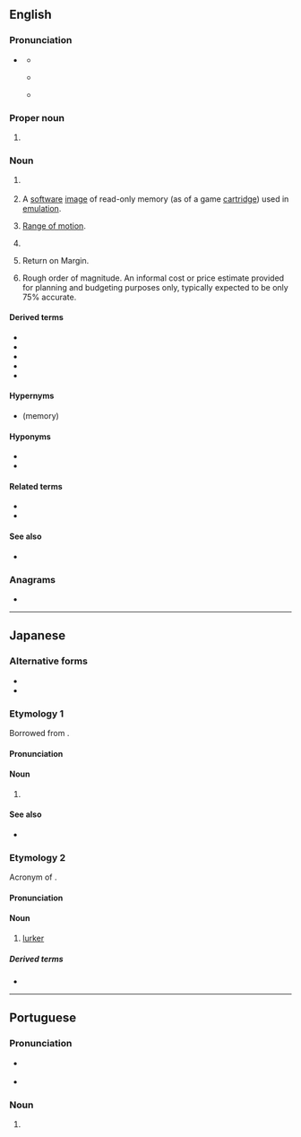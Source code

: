 {{also|rom|Rom|Róm|rơm|rom.|Rom.}}
==English==
{{wikipedia}}

===Pronunciation===

* {{sense|electronics|computing|video games}} {{IPA|en|/ɹɒm/}}
** {{audio|en|LL-Q1860 (eng)-Vealhurl-ROM.wav|Audio (UK)}}
** {{qualifier|dialects with the father-bother merger}} {{IPA|en|/ɹɑm/}}
** {{rhymes|en|ɒm}}

===Proper noun===
{{en-proper-noun}}

# {{label|en|sports}} {{abbreviation of|en|Romania}}

===Noun===
{{en-noun}}

# {{lb|en|electronics|computing}} {{acronym of|en|[[read-only memory|Read-only memory]]}}
# {{lb|en|video games}} A [[software]] [[image]] of read-only memory (as of a game [[cartridge]]) used in [[emulation]].
# {{lb|en|medical}} [[range of motion|Range of motion]].
# {{lb|en|medical}} {{acronym of|en|rupture of membranes}}
# {{lb|en|finance}} Return on Margin.
# {{lb|en|estimating and purchasing}} Rough order of magnitude. An informal cost or price estimate provided for planning and budgeting purposes only, typically expected to be only 75% accurate.

====Derived terms====
{{sense|read-only memory}}
* {{l|en|EEPROM}}
* {{l|en|EPROM}}
* {{l|en|PROM}}
* {{l|en|ROMable}}
* {{l|en|romset}}

====Hypernyms====
* {{l|en|nonvolatile}} (memory)

====Hyponyms====
* {{l|en|MROM}}
* {{l|en|PROM}}

====Related terms====
{{sense|read-only memory}}
* {{l|en|RAM}}
* {{l|en|flash memory}}

====See also====
{{sense|read-only memory}}
* {{l|en|WORM}}

===Anagrams===
* {{anagrams|en|a=mor|MOR|MRO|Mor|Mor.|O/RM|OMR|ORM|RMO}}

----

==Japanese==

===Alternative forms===
* {{ja-r|リードオンリーメモリ|リード-オンリー メモリ}}
* {{ja-r|リードオンリーメモリー|リード-オンリー メモリー}}

===Etymology 1===
Borrowed from {{bor|ja|en|ROM}}.

====Pronunciation====
{{ja-pron|ロム|acc=1}}

====Noun====
{{ja-noun|ロム}}

# {{lb|ja|computing}} {{l|en|ROM}}

====See also====
* {{ja-r|RAM|ラム}}

===Etymology 2===
Acronym of {{m|en|[[read-only]] [[member]]}}.

====Pronunciation====
{{ja-pron|ロム|acc=1}}

====Noun====
{{ja-noun|ロム}}

# {{lb|ja|internet slang}} [[lurker]]

=====Derived terms=====
* {{ja-r|ROMる|ロムる}}

----

==Portuguese==

===Pronunciation===
* {{a|PT|BR}} {{IPA|pt|/ʁɔm/|/ʁõ/}}
* {{rhymes|pt|õ}}

===Noun===
{{pt-noun|f|pl=ROMs}}
# {{lb|pt|electronics|video games}} {{l|en|ROM}}